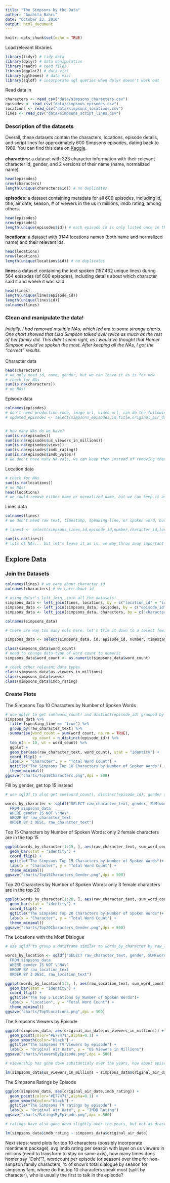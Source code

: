 ```yaml
---
title: "The Simpsons by the Data"
author: "Anahita Bahri"
date: "October 23, 2016"
output: html_document
---
```


```r
knitr::opts_chunk$set(echo = TRUE)
```

Load relevant libraries
```r
library(tidyr) # tidy data
library(dplyr) # data manipulation
library(readr) # read files
library(ggplot2) # data viz!
library(ggthemes) # data viz!
library(sqldf) # incorporate sql queries when dplyr doesn't work out
```

Read data in
```r
characters <- read_csv("data/simpsons_characters.csv")
episodes <- read_csv("data/simpsons_episodes.csv")
locations <- read_csv("data/simpsons_locations.csv")
lines <- read_csv("data/simpsons_script_lines.csv")
```

### Description of the datasets
Overall, these datasets contain the characters, locations, episode details, and script lines for approximately 600 Simpsons episodes, dating back to 1989. You can find this data on [Kaggle](https://www.kaggle.com/wcukierski/the-simpsons-by-the-data).
<br>
<br>
<b>characters:</b> a dataset with 323 character information with their relevant character id, gender, and 2 versions of their name (name, normalized name).
```r

head(episodes)
nrow(characters)
length(unique(characters$id)) # no duplicates

```

<b>episodes:</b> a dataset containing metadata for all 600 episodes, including id, title, air date, season, # of viewers in the us in millions, imdb rating, among others.
```r

head(episodes)
nrow(episodes)
length(unique(episodes$id)) # each episode id is only listed once in the id col, it isn't displayed in "logged style".

```

<b>locations:</b> a dataset with 3144 locations names (both name and normalized name) and their relevant ids. 
```r

head(locations)
nrow(locations)
length(unique(locations$id)) # no duplicates

```

<b>lines:</b> a dataset containing the text spoken (157,462 unique lines) during 564 episodes (of 600 episodes), including details about which character said it and where it was said. 
```r

head(lines)
length(unique(lines$episode_id))
length(unique(lines$id))
colnames(lines)

```


### Clean and manipulate the data!
<i>Initially, I had removed multiple NAs, which led me to some strange charts. One chart showed that Lisa Simpson talked over twice as much as the rest of her family did. This didn't seem right, as I would've thought that Homer Simpson would've spoken the most. After keeping all the NAs, I got the "correct" results.</i>
<br>
<br>
Character data
```r
head(characters)
# we only need id, name, gender, but we can leave it as is for now
# check for NAs
sum(is.na(characters))
# no NAs! 
```

Episode data
```r
colnames(episodes)
# don't need production code, image url, video url, can do the following, if needed, but i will continue with regular episodes dataset
# updated_episodes <- select(simpsons_episodes,id,title,original_air_date,season,number_in_season,number_in_series,us_viewers_in_millions,views,imdb_rating,imdb_votes) 


# how many NAs do we have? 
sum(is.na(episodes))
sum(is.na(episodes$us_viewers_in_millions))
sum(is.na(episodes$views))
sum(is.na(episodes$imdb_rating))
sum(is.na(episodes$imdb_votes))
# we don't have many NA vals, we can keep them instead of removing them completely, that way we don't throw away potentially relevant data

```

Location data
```r
# check for NAs
sum(is.na(locations))
# no NAs! 
head(locations)
# we could remove either name or normalized_name, but we can keep it as is for now. 
```

Lines data
```r
colnames(lines)
# we don't need raw text, timestamp, speaking line, or spoken word, but let's leave as is for now, we can compute the following if needed

# lines1 <- select(simpsons_lines,id,episode_id,number,character_id,location_id,raw_character_text,raw_location_text,normalized_text,word_count)

sum(is.na(lines))
# lots of NAs... but let's leave it as is. we may throw away important data otherwise. 

```


## Explore Data

### Join the Datasets
```r
colnames(lines) # we care about character_id
colnames(characters) # we care about id

# using dplyr's left_join, join all the datasets! 
simpsons_data <- left_join(lines, locations, by = c("location_id" = "id"))
simpsons_data <- left_join(simpsons_data, episodes, by = c("episode_id" = "id"))
simpsons_data <- left_join(simpsons_data, characters, by = c("character_id" = "id"))

colnames(simpsons_data)

# there are way too many cols here. let's trim it down to a select few. 

simpsons_data <- select(simpsons_data, id, episode_id, number, timestamp_in_ms, speaking_line, raw_character_text, raw_location_text, normalized_text, word_count, title, original_air_date, season, number_in_season, number_in_series, us_viewers_in_millions, views, imdb_rating, gender)

class(simpsons_data$word_count)
# need to change data type of word count to numeric
simpsons_data$word_count <- as.numeric(simpsons_data$word_count)

# check other relevant data types
class(simpsons_data$us_viewers_in_millions)
class(simpsons_data$views)
class(simpsons_data$imdb_rating)

```


### Create Plots

The Simpsons Top 10 Characters by Number of Spoken Words
```r

# use dplyr to get sum(word_count) and distinct(episode_id) grouped by characters
simpsons_data %>%
  filter(speaking_line == "true") %>%
  group_by(raw_character_text) %>%
  summarise(word_count = sum(word_count, na.rm = TRUE),
            ep_count = n_distinct(episode_id)) %>%
  top_n(n = 10, wt = word_count) %>%
  ggplot +
  geom_bar(aes(raw_character_text, word_count), stat = "identity") +
  coord_flip() +
  labs(x = "Character", y = "Total Word Count") +
  ggtitle("The Simpsons Top 10 Characters by Number of Spoken Words") +
  theme_minimal()
ggsave("charts/Top10Characters.png",dpi = 500)

```

Fill by gender, get top 15 instead
```r
# use sqldf to also get sum(word_count), distinct(episode_id), gender (not NA), grouped by characters

words_by_character <- sqldf("SELECT raw_character_text, gender, SUM(word_count) as sum_word_count, COUNT(DISTINCT episode_id) AS episode_count
  FROM simpsons_data
  WHERE gender IS NOT \"NA\"
  GROUP BY raw_character_text
  ORDER BY 3 DESC, raw_character_text")

```

Top 15 Characters by Number of Spoken Words: only 2 female characters are in the top 15
```r

ggplot(words_by_character[1:15, ], aes(raw_character_text, sum_word_count, fill = gender)) +
  geom_bar(stat = "identity") +
  coord_flip() +
  ggtitle("The Simpsons Top 15 Characters by Number of Spoken Words")+
  labs(x = "Character", y = "Total Word Count") +
  theme_minimal()
ggsave("charts/Top15Characters_Gender.png",dpi = 500)

```

Top 20 Characters by Number of Spoken Words: only 3 female characters are in the top 20
```r
ggplot(words_by_character[1:20, ], aes(raw_character_text, sum_word_count, fill = gender)) +
  geom_bar(stat = "identity") +
  coord_flip() +
  ggtitle("The Simpsons Top 20 Characters by Number of Spoken Words")+
  labs(x = "Character", y = "Total Word Count") +
  theme_minimal()
ggsave("charts/Top20Characters_Gender.png",dpi = 500)

```

The Locations with the Most Dialogue
```r
# use sqldf to group a dataframe similar to words_by_character by raw_location_text

words_by_location <- sqldf("SELECT raw_character_text, gender, SUM(word_count) as sum_word_count, COUNT(DISTINCT episode_id) AS episode_count, raw_location_text
  FROM simpsons_data
  WHERE gender IS NOT \"NA\"
  GROUP BY raw_location_text
  ORDER BY 3 DESC, raw_location_text")

ggplot(words_by_location[1:5, ], aes(raw_location_text, sum_word_count)) +
  geom_bar(stat = "identity") +
  coord_flip() +
  ggtitle("The Top 5 Locations by Number of Spoken Words")+
  labs(x = "Location", y = "Total Word Count") +
  theme_minimal()
ggsave("charts/Top5Locations.png",dpi = 500)

```

The Simpsons Viewers by Episode
```r

ggplot(simpsons_data, aes(original_air_date,us_viewers_in_millions)) +
  geom_point(color="#E77471",alpha=0.1) +
  geom_smooth(color="black") +
  ggtitle("The Simpsons TV Viewers by episode") +
  labs(x = "Original Air Date", y = "US Viewers in Millions")
ggsave("charts/ViewersByEpisode.png",dpi = 500)

# viewership has gone down substantialy over the years. how about episode ratings over the years?

lm(simpsons_data$us_viewers_in_millions ~ simpsons_data$original_air_date)

```

The Simpsons Ratings by Episode
```r

ggplot(simpsons_data, aes(original_air_date,imdb_rating)) +
  geom_point(color="#E77471",alpha=0.1) +
  geom_smooth(color="black") +
  ggtitle("The Simpsons TV ratings by episode") +
  labs(x = "Original Air Date", y = "IMDB Rating")
ggsave("charts/RatingsByEpisode.png",dpi = 500)

# ratings have also gone down slightly over the years, but not as drastically as viewers. why may this be the case? the rise of tv streaming! 

lm(simpsons_data$imdb_rating ~ simpsons_data$original_air_date)

```

Next steps: word plots for top 10 characters (possibly incorporate rsentiment package), avg imdb rating per season with layer on us viewers in millions (need to transform to stay on same axis), how many times does homer say "Doh!"?, wordcount per episode (or season) over time for non-simpson family characters, % of show's total dialogue by season for simpsons fam, where do the top 10 characters speak most (split by character), who is usually the first to talk in the episode? 